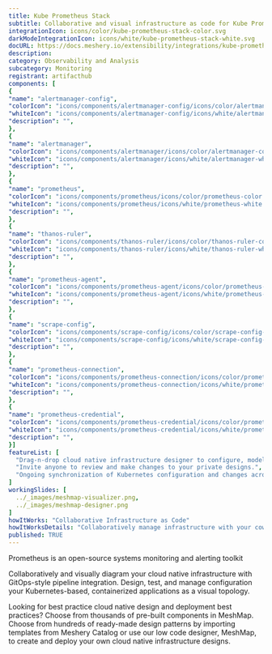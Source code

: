 ```yaml
---
title: Kube Prometheus Stack
subtitle: Collaborative and visual infrastructure as code for Kube Prometheus Stack
integrationIcon: icons/color/kube-prometheus-stack-color.svg
darkModeIntegrationIcon: icons/white/kube-prometheus-stack-white.svg
docURL: https://docs.meshery.io/extensibility/integrations/kube-prometheus-stack
description: 
category: Observability and Analysis
subcategory: Monitoring
registrant: artifacthub
components: [
{
"name": "alertmanager-config",
"colorIcon": "icons/components/alertmanager-config/icons/color/alertmanager-config-color.svg",
"whiteIcon": "icons/components/alertmanager-config/icons/white/alertmanager-config-white.svg",
"description": "",
},
{
"name": "alertmanager",
"colorIcon": "icons/components/alertmanager/icons/color/alertmanager-color.svg",
"whiteIcon": "icons/components/alertmanager/icons/white/alertmanager-white.svg",
"description": "",
},
{
"name": "prometheus",
"colorIcon": "icons/components/prometheus/icons/color/prometheus-color.svg",
"whiteIcon": "icons/components/prometheus/icons/white/prometheus-white.svg",
"description": "",
},
{
"name": "thanos-ruler",
"colorIcon": "icons/components/thanos-ruler/icons/color/thanos-ruler-color.svg",
"whiteIcon": "icons/components/thanos-ruler/icons/white/thanos-ruler-white.svg",
"description": "",
},
{
"name": "prometheus-agent",
"colorIcon": "icons/components/prometheus-agent/icons/color/prometheus-agent-color.svg",
"whiteIcon": "icons/components/prometheus-agent/icons/white/prometheus-agent-white.svg",
"description": "",
},
{
"name": "scrape-config",
"colorIcon": "icons/components/scrape-config/icons/color/scrape-config-color.svg",
"whiteIcon": "icons/components/scrape-config/icons/white/scrape-config-white.svg",
"description": "",
},
{
"name": "prometheus-connection",
"colorIcon": "icons/components/prometheus-connection/icons/color/prometheus-connection-color.svg",
"whiteIcon": "icons/components/prometheus-connection/icons/white/prometheus-connection-white.svg",
"description": "",
},
{
"name": "prometheus-credential",
"colorIcon": "icons/components/prometheus-credential/icons/color/prometheus-credential-color.svg",
"whiteIcon": "icons/components/prometheus-credential/icons/white/prometheus-credential-white.svg",
"description": "",
}]
featureList: [
  "Drag-n-drop cloud native infrastructure designer to configure, model, and deploy your workloads.",
  "Invite anyone to review and make changes to your private designs.",
  "Ongoing synchronization of Kubernetes configuration and changes across any number of clusters."
]
workingSlides: [
  ../_images/meshmap-visualizer.png,
  ../_images/meshmap-designer.png
]
howItWorks: "Collaborative Infrastructure as Code"
howItWorksDetails: "Collaboratively manage infrastructure with your coworkers synchronously sharing the same designs."
published: TRUE
---
```

<p>
Prometheus is an open-source systems monitoring and alerting toolkit
</p>
<p>
    Collaboratively and visually diagram your cloud native infrastructure with GitOps-style pipeline integration. Design, test, and manage configuration your Kubernetes-based, containerized applications as a visual topology.
</p>
<p>
    Looking for best practice cloud native design and deployment best practices? Choose from thousands of pre-built components in MeshMap. Choose from hundreds of ready-made design patterns by importing templates from Meshery Catalog or use our low code designer, MeshMap, to create and deploy your own cloud native infrastructure designs.
</p>
